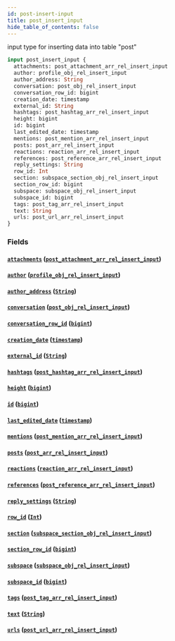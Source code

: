 ```yaml
---
id: post-insert-input
title: post_insert_input
hide_table_of_contents: false
---
```


input type for inserting data into table "post"

```graphql
input post_insert_input {
  attachments: post_attachment_arr_rel_insert_input
  author: profile_obj_rel_insert_input
  author_address: String
  conversation: post_obj_rel_insert_input
  conversation_row_id: bigint
  creation_date: timestamp
  external_id: String
  hashtags: post_hashtag_arr_rel_insert_input
  height: bigint
  id: bigint
  last_edited_date: timestamp
  mentions: post_mention_arr_rel_insert_input
  posts: post_arr_rel_insert_input
  reactions: reaction_arr_rel_insert_input
  references: post_reference_arr_rel_insert_input
  reply_settings: String
  row_id: Int
  section: subspace_section_obj_rel_insert_input
  section_row_id: bigint
  subspace: subspace_obj_rel_insert_input
  subspace_id: bigint
  tags: post_tag_arr_rel_insert_input
  text: String
  urls: post_url_arr_rel_insert_input
}
```

### Fields

#### [`attachments`](#) ([`post_attachment_arr_rel_insert_input`](../inputs/post-attachment-arr-rel-insert-input))

#### [`author`](#) ([`profile_obj_rel_insert_input`](../inputs/profile-obj-rel-insert-input))

#### [`author_address`](#) ([`String`](../scalars/string))

#### [`conversation`](#) ([`post_obj_rel_insert_input`](../inputs/post-obj-rel-insert-input))

#### [`conversation_row_id`](#) ([`bigint`](../scalars/bigint))

#### [`creation_date`](#) ([`timestamp`](../scalars/timestamp))

#### [`external_id`](#) ([`String`](../scalars/string))

#### [`hashtags`](#) ([`post_hashtag_arr_rel_insert_input`](../inputs/post-hashtag-arr-rel-insert-input))

#### [`height`](#) ([`bigint`](../scalars/bigint))

#### [`id`](#) ([`bigint`](../scalars/bigint))

#### [`last_edited_date`](#) ([`timestamp`](../scalars/timestamp))

#### [`mentions`](#) ([`post_mention_arr_rel_insert_input`](../inputs/post-mention-arr-rel-insert-input))

#### [`posts`](#) ([`post_arr_rel_insert_input`](../inputs/post-arr-rel-insert-input))

#### [`reactions`](#) ([`reaction_arr_rel_insert_input`](../inputs/reaction-arr-rel-insert-input))

#### [`references`](#) ([`post_reference_arr_rel_insert_input`](../inputs/post-reference-arr-rel-insert-input))

#### [`reply_settings`](#) ([`String`](../scalars/string))

#### [`row_id`](#) ([`Int`](../scalars/int))

#### [`section`](#) ([`subspace_section_obj_rel_insert_input`](../inputs/subspace-section-obj-rel-insert-input))

#### [`section_row_id`](#) ([`bigint`](../scalars/bigint))

#### [`subspace`](#) ([`subspace_obj_rel_insert_input`](../inputs/subspace-obj-rel-insert-input))

#### [`subspace_id`](#) ([`bigint`](../scalars/bigint))

#### [`tags`](#) ([`post_tag_arr_rel_insert_input`](../inputs/post-tag-arr-rel-insert-input))

#### [`text`](#) ([`String`](../scalars/string))

#### [`urls`](#) ([`post_url_arr_rel_insert_input`](../inputs/post-url-arr-rel-insert-input))
